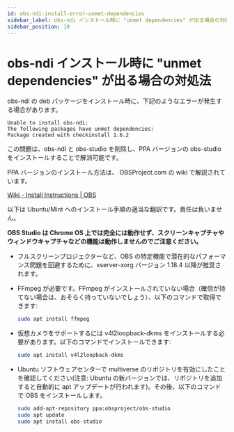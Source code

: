 ```yaml
---
id: obs-ndi-install-error-unmet-dependencies
sidebar_label: obs-ndi インストール時に "unmet dependencies" が出る場合の対処法
sidebar_position: 10
---
```


# obs-ndi インストール時に "unmet dependencies" が出る場合の対処法

obs-ndi の deb パッケージをインストール時に、下記のようなエラーが発生する場合があります。

```
Unable to install obs-ndi:
The following packages have unmet dependencies:
Package created with checkinstall 1.6.2
```

この問題は、obs-ndi と obs-studio を削除し、PPA バージョンの obs-studio をインストールすることで解消可能です。

PPA バージョンのインストール方法は、 OBSProject.com の wiki で解説されています。

[Wiki - Install Instructions | OBS](https://obsproject.com/wiki/install-instructions#linux)

以下は Ubuntu/Mint へのインストール手順の適当な翻訳です。責任は負いません。

**OBS Studio は Chrome OS 上では完全には動作せず、スクリーンキャプチャやウィンドウキャプチャなどの機能は動作しませんのでご注意ください。**

- フルスクリーンプロジェクターなど、OBS の特定機能で潜在的なパフォーマンス問題を回避するために、xserver-xorg バージョン 1.18.4 以降が推奨されます。

- FFmpeg が必要です。FFmpeg がインストールされていない場合（確信が持てない場合は、おそらく持っていないでしょう）、以下のコマンドで取得できます:
  ```bash
  sudo apt install ffmpeg
  ```

- 仮想カメラをサポートするには v4l2loopback-dkms をインストールする必要があります。以下のコマンドでインストールできます:
  ```bash
  sudo apt install v4l2loopback-dkms
  ```

- Ubuntu ソフトウェアセンターで multiverse のリポジトリを有効にしたことを確認してください(注意: Ubuntu の新バージョンでは、リポジトリを追加すると自動的に apt アップデートが行われます)。その後、以下のコマンドで OBS をインストールします。
  ```bash
  sudo add-apt-repository ppa:obsproject/obs-studio
  sudo apt update
  sudo apt install obs-studio
  ```    
